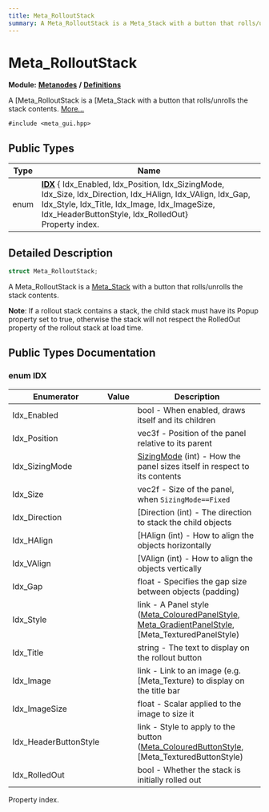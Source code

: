 ```yaml
---
title: Meta_RolloutStack
summary: A Meta_RolloutStack is a Meta_Stack with a button that rolls/unrolls the stack contents. 
---
```


# Meta_RolloutStack

**Module:** **[Metanodes](../../modules/metanodes/index.mdx)** **/** **[Definitions](../../modules/metanodes/definitions.mdx)**

A [Meta_RolloutStack is a [Meta_Stack with a button that rolls/unrolls the stack contents.  [More...](#detailed-description)

`#include <meta_gui.hpp>`

## Public Types

| Type           | Name           |
| -------------- | -------------- |
| enum| **[IDX](#enum-idx)** { Idx_Enabled, Idx_Position, Idx_SizingMode, Idx_Size, Idx_Direction, Idx_HAlign, Idx_VAlign, Idx_Gap, Idx_Style, Idx_Title, Idx_Image, Idx_ImageSize, Idx_HeaderButtonStyle, Idx_RolledOut}<br />Property index.  |

## Detailed Description

```cpp
struct Meta_RolloutStack;
```

A Meta_RolloutStack is a [Meta_Stack](../metanodes/meta-stack.mdx) with a button that rolls/unrolls the stack contents. 

**Note**: If a rollout stack contains a stack, the child stack must have its Popup property set to true, otherwise the stack will not respect the RolledOut property of the rollout stack at load time. 

## Public Types Documentation

### enum IDX

| Enumerator | Value | Description |
| ---------- | ----- | ----------- |
| Idx_Enabled | | bool - When enabled, draws itself and its children   |
| Idx_Position | | vec3f - Position of the panel relative to its parent   |
| Idx_SizingMode | | [SizingMode](../metanodes/meta-panel.mdx#enum-sizingmode) (int) - How the panel sizes itself in respect to its contents   |
| Idx_Size | | vec2f - Size of the panel, when `SizingMode==Fixed`  |
| Idx_Direction | | [Direction (int) - The direction to stack the child objects   |
| Idx_HAlign | | [HAlign (int) - How to align the objects horizontally   |
| Idx_VAlign | | [VAlign (int) - How to align the objects vertically   |
| Idx_Gap | | float - Specifies the gap size between objects (padding)   |
| Idx_Style | | link - A Panel style ([Meta_ColouredPanelStyle](../metanodes/meta-coloured-panel-style.mdx), [Meta_GradientPanelStyle](../metanodes/meta-gradient-panel-style.mdx), [Meta_TexturedPanelStyle)   |
| Idx_Title | | string - The text to display on the rollout button   |
| Idx_Image | | link - Link to an image (e.g. [Meta_Texture) to display on the title bar   |
| Idx_ImageSize | | float - Scalar applied to the image to size it   |
| Idx_HeaderButtonStyle | | link - Style to apply to the button ([Meta_ColouredButtonStyle](../metanodes/meta-coloured-button-style.mdx), [Meta_TexturedButtonStyle)   |
| Idx_RolledOut | | bool - Whether the stack is initially rolled out   |

Property index. 
